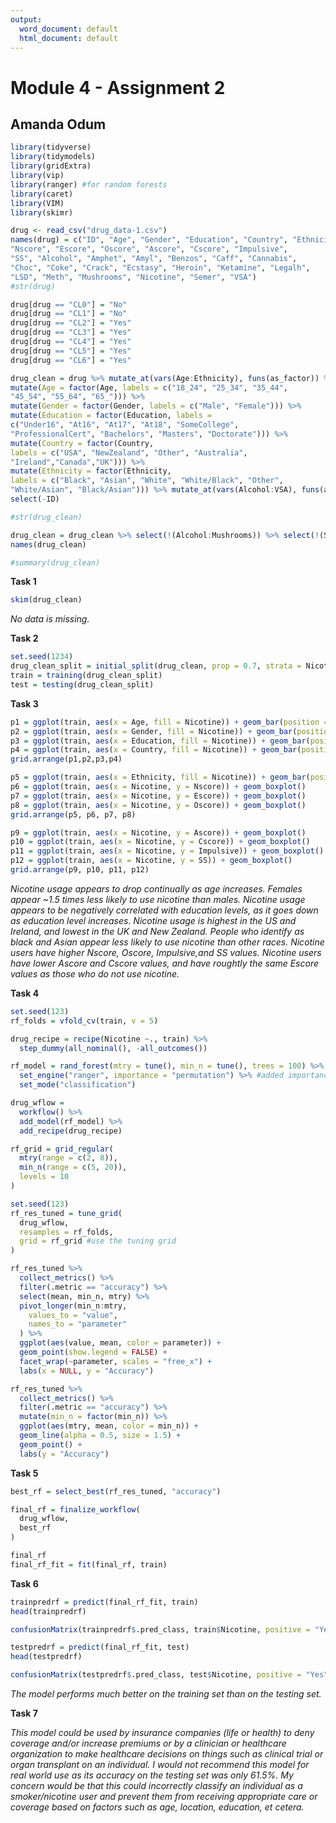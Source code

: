 ```yaml
---
output:
  word_document: default
  html_document: default
---
```

# Module 4 - Assignment 2
## Amanda Odum

```r
library(tidyverse)
library(tidymodels)
library(gridExtra) 
library(vip)
library(ranger) #for random forests
library(caret)
library(VIM)
library(skimr)
```

```r
drug <- read_csv("drug_data-1.csv")
names(drug) = c("ID", "Age", "Gender", "Education", "Country", "Ethnicity",
"Nscore", "Escore", "Oscore", "Ascore", "Cscore", "Impulsive",
"SS", "Alcohol", "Amphet", "Amyl", "Benzos", "Caff", "Cannabis",
"Choc", "Coke", "Crack", "Ecstasy", "Heroin", "Ketamine", "Legalh",
"LSD", "Meth", "Mushrooms", "Nicotine", "Semer", "VSA")
#str(drug)

drug[drug == "CL0"] = "No"
drug[drug == "CL1"] = "No"
drug[drug == "CL2"] = "Yes"
drug[drug == "CL3"] = "Yes"
drug[drug == "CL4"] = "Yes"
drug[drug == "CL5"] = "Yes"
drug[drug == "CL6"] = "Yes"

drug_clean = drug %>% mutate_at(vars(Age:Ethnicity), funs(as_factor)) %>%
mutate(Age = factor(Age, labels = c("18_24", "25_34", "35_44",
"45_54", "55_64", "65_"))) %>%
mutate(Gender = factor(Gender, labels = c("Male", "Female"))) %>%
mutate(Education = factor(Education, labels =
c("Under16", "At16", "At17", "At18", "SomeCollege",
"ProfessionalCert", "Bachelors", "Masters", "Doctorate"))) %>%
mutate(Country = factor(Country,
labels = c("USA", "NewZealand", "Other", "Australia",
"Ireland","Canada","UK"))) %>%
mutate(Ethnicity = factor(Ethnicity,
labels = c("Black", "Asian", "White", "White/Black", "Other",
"White/Asian", "Black/Asian"))) %>% mutate_at(vars(Alcohol:VSA), funs(as_factor)) %>%
select(-ID)

#str(drug_clean)

drug_clean = drug_clean %>% select(!(Alcohol:Mushrooms)) %>% select(!(Semer:VSA))
names(drug_clean)

#summary(drug_clean)

```

**Task 1**
```r
skim(drug_clean)
```
*No data is missing.*

**Task 2**
```r
set.seed(1234) 
drug_clean_split = initial_split(drug_clean, prop = 0.7, strata = Nicotine) #70% in training
train = training(drug_clean_split)
test = testing(drug_clean_split)
```

**Task 3**
```r
p1 = ggplot(train, aes(x = Age, fill = Nicotine)) + geom_bar(position = "fill") + theme(axis.text.x = element_text(angle = 60, hjust = 1))
p2 = ggplot(train, aes(x = Gender, fill = Nicotine)) + geom_bar(position = "fill") + theme(axis.text.x = element_text(angle = 60, hjust = 1))
p3 = ggplot(train, aes(x = Education, fill = Nicotine)) + geom_bar(position = "fill") + theme(axis.text.x = element_text(angle = 60, hjust = 1))
p4 = ggplot(train, aes(x = Country, fill = Nicotine)) + geom_bar(position = "fill") + theme(axis.text.x = element_text(angle = 60, hjust = 1))
grid.arrange(p1,p2,p3,p4)
```
```r
p5 = ggplot(train, aes(x = Ethnicity, fill = Nicotine)) + geom_bar(position = "fill")+ theme(axis.text.x = element_text(angle = 60, hjust = 1))
p6 = ggplot(train, aes(x = Nicotine, y = Nscore)) + geom_boxplot()
p7 = ggplot(train, aes(x = Nicotine, y = Escore)) + geom_boxplot()
p8 = ggplot(train, aes(x = Nicotine, y = Oscore)) + geom_boxplot()
grid.arrange(p5, p6, p7, p8)
```

```r
p9 = ggplot(train, aes(x = Nicotine, y = Ascore)) + geom_boxplot()
p10 = ggplot(train, aes(x = Nicotine, y = Cscore)) + geom_boxplot()
p11 = ggplot(train, aes(x = Nicotine, y = Impulsive)) + geom_boxplot()
p12 = ggplot(train, aes(x = Nicotine, y = SS)) + geom_boxplot()
grid.arrange(p9, p10, p11, p12)
```
*Nicotine usage appears to drop continually as age increases.  Females appear ~1.5 times less likely to use nicotine than males. Nicotine usage appears to be negatively correlated with education levels, as it goes down as education level increases.  Nicotine usage is highest in the US and Ireland, and lowest in the UK and New Zealand.  People who identify as black and Asian appear less likely to use nicotine than other races.  Nicotine users have higher Nscore, Oscore, Impulsive,and SS values.  Nicotine users have lower Ascore and Cscore values, and have roughtly the same Escore values as those who do not use nicotine.*

**Task 4**
```r
set.seed(123)
rf_folds = vfold_cv(train, v = 5)

drug_recipe = recipe(Nicotine ~., train) %>%
  step_dummy(all_nominal(), -all_outcomes())

rf_model = rand_forest(mtry = tune(), min_n = tune(), trees = 100) %>% 
  set_engine("ranger", importance = "permutation") %>% #added importance metric
  set_mode("classification")

drug_wflow = 
  workflow() %>% 
  add_model(rf_model) %>% 
  add_recipe(drug_recipe)

rf_grid = grid_regular(
  mtry(range = c(2, 8)), 
  min_n(range = c(5, 20)), 
  levels = 10
)

set.seed(123)
rf_res_tuned = tune_grid(
  drug_wflow,
  resamples = rf_folds,
  grid = rf_grid #use the tuning grid
)
```

```r
rf_res_tuned %>%
  collect_metrics() %>%
  filter(.metric == "accuracy") %>%
  select(mean, min_n, mtry) %>%
  pivot_longer(min_n:mtry,
    values_to = "value",
    names_to = "parameter"
  ) %>%
  ggplot(aes(value, mean, color = parameter)) +
  geom_point(show.legend = FALSE) +
  facet_wrap(~parameter, scales = "free_x") +
  labs(x = NULL, y = "Accuracy")

rf_res_tuned %>%
  collect_metrics() %>%
  filter(.metric == "accuracy") %>%
  mutate(min_n = factor(min_n)) %>%
  ggplot(aes(mtry, mean, color = min_n)) +
  geom_line(alpha = 0.5, size = 1.5) +
  geom_point() +
  labs(y = "Accuracy")
```

**Task 5**
```r
best_rf = select_best(rf_res_tuned, "accuracy")

final_rf = finalize_workflow(
  drug_wflow,
  best_rf
)

final_rf
final_rf_fit = fit(final_rf, train)
```

**Task 6**
```r

trainpredrf = predict(final_rf_fit, train)
head(trainpredrf)

confusionMatrix(trainpredrf$.pred_class, train$Nicotine, positive = "Yes")
```
```r
testpredrf = predict(final_rf_fit, test)
head(testpredrf)

confusionMatrix(testpredrf$.pred_class, test$Nicotine, positive = "Yes")
```

*The model performs much better on the training set than on the testing set.*

**Task 7**

*This model could be used by insurance companies (life or health) to deny coverage and/or increase premiums or by a clinician or healthcare organization to make healthcare decisions on things such as clinical trial or organ transplant on an individual.  I would not recommend this model for real world use as its accuracy on the testing set was only 61.5%. My concern would be that this could incorrectly classify an individual as a smoker/nicotine user and prevent them from receiving appropriate care or coverage based on factors such as age, location, education, et cetera.*  